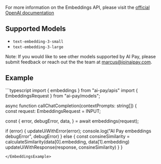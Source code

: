 For more information on the Embeddings API, please visit the [official OpenAI documentation](https://platform.openai.com/docs/guides/embeddings)

## Supported Models
- `text-embedding-3-small`
- `text-embedding-3-large`

Note: If you would like to see other models supported by AI Pay, please submit feedback or reach out the the team at marcus@joinaipay.com.


## Example
<EmbeddingsExample>
```typescript
import { embeddings } from "ai-pay/apis"
import { EmbeddingsRequest } from "ai-pay/models";

async function callChatCompletion(contextPrompts: string[]) {  
  const request: EmbeddingsRequest = INPUT;

  const {
    error,
    debugError,
    data,
  } = await embeddings(request);

  if (error) {
    updateUiWithError(error);
    console.log("AI Pay embeddings debugError", debugError)
  } else {
    const consineSimilarity = calculateSimilarity(data[0].embedding, data[1].embedding)
    updateUiWithResponse(response, consineSimilarity)
  }
}
```
</EmbeddingsExample>
